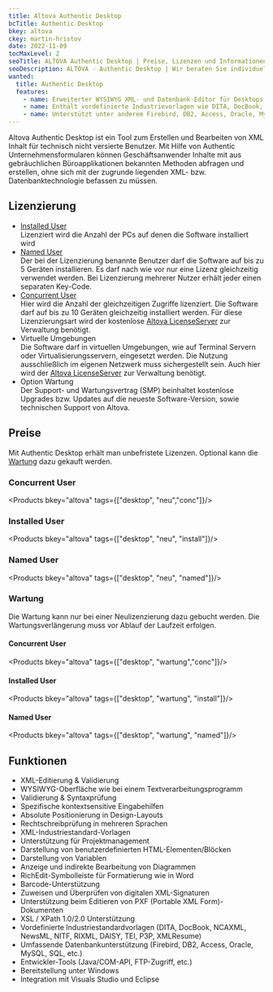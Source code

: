 ```yaml
---
title: Altova Authentic Desktop
bcTitle: Authentic Desktop
bkey: altova
ckey: martin-hristov
date: 2022-11-09
tocMaxLevel: 2
seoTitle: ALTOVA Authentic Desktop | Preise, Lizenzen und Informationen
seoDescription: ALTOVA - Authentic Desktop | Wir beraten Sie individuell zu Fragen bei Lizenzierung und Kosten.
wanted:
  title: Authentic Desktop
  features:
    - name: Erweiterter WYSIWYG XML- und Datenbank-Editor für Desktops.
    - name: Enthält vordefinierte Industrievorlagen wie DITA, DocBook, NCAXML, NewsML und DAISY
    - name: Unterstützt unter anderem Firebird, DB2, Access, Oracle, MySQL und SQL Datenbanken
---
```




<Intro>

Altova Authentic Desktop ist ein Tool zum Erstellen und Bearbeiten von XML Inhalt für technisch nicht versierte Benutzer. Mit Hilfe von Authentic Unternehmensformularen können Geschäftsanwender Inhalte mit aus gebräuchlichen Büroapplikationen bekannten Methoden abfragen und erstellen, ohne sich mit der zugrunde liegenden XML- bzw. Datenbanktechnologie befassen zu müssen.


</Intro>

<TOC />



## Lizenzierung

<ArrowList>

- [Installed User](/hersteller/altova/#installed-user)<br />
  Lizenziert wird die Anzahl der PCs auf denen die Software installiert wird
- [Named User](/hersteller/altova/#named-user)<br />
  Der bei der Lizenzierung benannte Benutzer darf die Software auf bis zu 5 Geräten installieren. Es darf nach wie vor nur eine Lizenz gleichzeitig verwendet werden. Bei Lizenzierung mehrerer Nutzer erhält jeder einen separaten Key-Code.
- [Concurrent User](/hersteller/altova/#concurrent-user)<br />
  Hier wird die Anzahl der gleichzeitigen Zugriffe lizenziert. Die Software darf auf bis zu 10 Geräten gleichzeitig installiert werden. Für diese Lizenzierungsart wird der kostenlose [Altova LicenseServer](https://www.altova.com/de/licenseserver) zur Verwaltung benötigt.
- Virtuelle Umgebungen<br />
  Die Software darf in virtuellen Umgebungen, wie auf Terminal Servern oder Virtualisierungsservern, eingesetzt werden. Die Nutzung ausschließlich im eigenen Netzwerk muss sichergestellt sein. Auch hier wird der [Altova LicenseServer](https://www.altova.com/de/licenseserver) zur Verwaltung benötigt.
- Option Wartung<br />
  Der Support- und Wartungsvertrag (SMP) beinhaltet kostenlose Upgrades bzw. Updates auf die neueste Software-Version, sowie technischen Support von Altova.

</ArrowList>


## Preise

 Mit Authentic Desktop erhält man unbefristete Lizenzen. Optional kann die [Wartung](#wartung) dazu gekauft werden.

### Concurrent User

<Products bkey="altova" tags={["desktop", "neu","conc"]}/>

### Installed User

<Products bkey="altova" tags={["desktop", "neu", "install"]}/>

### Named User

<Products bkey="altova" tags={["desktop", "neu", "named"]}/>


### Wartung

Die Wartung kann nur bei einer Neulizenzierung dazu gebucht werden. Die Wartungsverlängerung muss vor Ablauf der Laufzeit erfolgen.

#### Concurrent User

<Products bkey="altova" tags={["desktop", "wartung","conc"]}/>

#### Installed User

<Products bkey="altova" tags={["desktop", "wartung", "install"]}/>

#### Named User

<Products bkey="altova" tags={["desktop", "wartung", "named"]}/>


## Funktionen

<ArrowList>

 - XML-Editierung & Validierung
 - WYSIWYG-Oberfläche wie bei einem Textverarbeitungsprogramm
 - Validierung & Syntaxprüfung
 - Spezifische kontextsensitive Eingabehilfen
 - Absolute Positionierung in Design-Layouts
 - Rechtschreibprüfung in mehreren Sprachen
 - XML-Industriestandard-Vorlagen
 - Unterstützung für Projektmanagement
 - Darstellung von benutzerdefinierten HTML-Elementen/Blöcken
 - Darstellung von Variablen
 - Anzeige und indirekte Bearbeitung von Diagrammen
 - RichEdit-Symbolleiste für Formatierung wie in Word
 - Barcode-Unterstützung
 - Zuweisen und Überprüfen von digitalen XML-Signaturen
 - Unterstützung beim Editieren von PXF (Portable XML Form)-Dokumenten
 - XSL / XPath 1.0/2.0 Unterstützung
 - Vordefinierte Industriestandardvorlagen (DITA, DocBook, NCAXML, NewsML, NITF, RIXML, DAISY, TEI, P3P, XMLResume)
 - Umfassende Datenbankunterstützung (Firebird, DB2, Access, Oracle, MySQL, SQL, etc.)
 - Entwickler-Tools (Java/COM-API, FTP-Zugriff, etc.)
 - Bereitstellung unter Windows
 - Integration mit Visuals Studio und Eclipse

</ArrowList>
